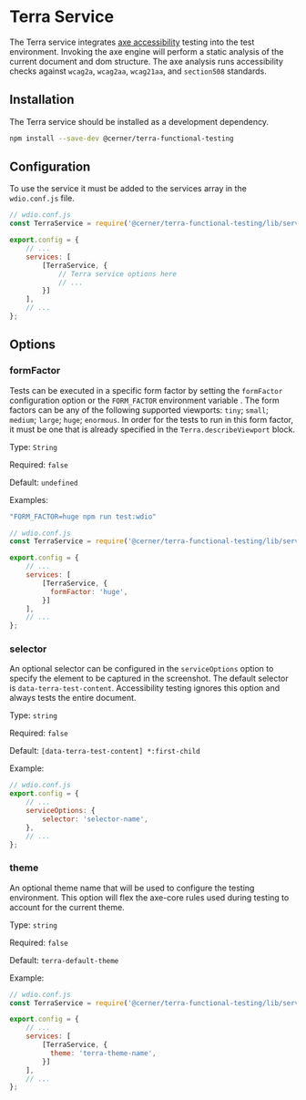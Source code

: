 # Terra Service

The Terra service integrates [axe accessibility](https://github.com/dequelabs/axe-core) testing into the test environment. Invoking the axe engine will perform a static analysis of the current document and dom structure. The axe analysis runs accessibility checks against `wcag2a`, `wcag2aa`, `wcag21aa`, and `section508` standards.

## Installation

The Terra service should be installed as a development dependency.

```bash
npm install --save-dev @cerner/terra-functional-testing
```
## Configuration

To use the service it must be added to the services array in the `wdio.conf.js` file.

```js
// wdio.conf.js
const TerraService = require('@cerner/terra-functional-testing/lib/services/wdio-terra-service');

export.config = {
    // ...
    services: [
        [TerraService, {
            // Terra service options here
            // ...
        }]
    ],
    // ...
};
```

## Options

### formFactor

Tests can be executed in a specific form factor by setting the `formFactor` configuration option or the `FORM_FACTOR` environment variable . The form factors can be any of the following supported viewports: `tiny`; `small`; `medium`; `large`; `huge`; `enormous`. In order for the tests to run in this form factor, it must be one that is already specified in the `Terra.describeViewport` block. 

Type: `String`

Required: `false`

Default: `undefined`

Examples:

```js
"FORM_FACTOR=huge npm run test:wdio"
```

```js
// wdio.conf.js
const TerraService = require('@cerner/terra-functional-testing/lib/services/wdio-terra-service');

export.config = {
    // ...
    services: [
        [TerraService, {
          formFactor: 'huge',
        }]
    ],
    // ...
};
```

### selector

An optional selector can be configured in the `serviceOptions` option to specify the element to be captured in the screenshot. The default selector is `data-terra-test-content`. Accessibility testing ignores this option and always tests the entire document.

Type: `string`

Required: `false`

Default: `[data-terra-test-content] *:first-child`

Example:

```js
// wdio.conf.js
export.config = {
    // ...
    serviceOptions: {
        selector: 'selector-name',
    },
    // ...
};
```

### theme

An optional theme name that will be used to configure the testing environment. This option will flex the axe-core rules used during testing to account for the current theme.

Type: `string`

Required: `false`

Default: `terra-default-theme`

Example:

```js
// wdio.conf.js
const TerraService = require('@cerner/terra-functional-testing/lib/services/wdio-terra-service');

export.config = {
    // ...
    services: [
        [TerraService, {
          theme: 'terra-theme-name',
        }]
    ],
    // ...
};
```

